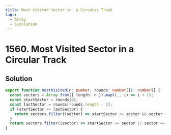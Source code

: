 ```yaml
---
title: Most Visited Sector in  a Circular Track
tags:
  - Array
  - Simulation
---
```


# 1560. Most Visited Sector in a Circular Track

<Badges>
  <LevelBadge level="easy" />
  <TopicBadge name="Array" slug="array" />
  <TopicBadge name="Simulation" slug="simulation" />
</Badges>

## Solution

```typescript filename="solution.ts" copy
export function mostVisited(n: number, rounds: number[]): number[] {
  const sectors = Array.from({ length: n }).map((_, i) => i + 1);
  const startSector = rounds[0];
  const lastSector = rounds[rounds.length - 1];
  if (startSector <= lastSector) {
    return sectors.filter((sector) => startSector <= sector && sector <= lastSector);
  }
  return sectors.filter((sector) => startSector <= sector || sector <= lastSector);
}
```

<ProblemLink
  codingSite="leetcode"
  href="https://leetcode.com/problems/most-visited-sector-in-a-circular-track"
  title="Most Visited Sector in  a Circular Track"
/>
